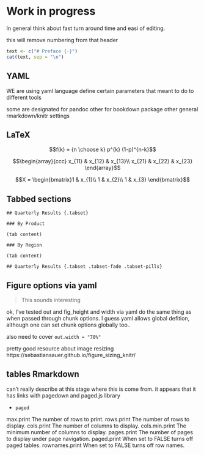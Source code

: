 # Work in progress

In general think about fast turn around time and easi of editing.

this will remove numbering from that header

```r
text <- c("# Preface {-}")
cat(text, sep = "\n")
```

## YAML

WE are using yaml language define certain parameters that meant to do to different tools

some are designated for pandoc
other for bookdown package
other general rmarkdown/knitr settings

## LaTeX

$$f(k) = {n \choose k} p^{k} (1-p)^{n-k}$$

$$\begin{array}{ccc}
x_{11} & x_{12} & x_{13}\\
x_{21} & x_{22} & x_{23}
\end{array}$$

$$X = \begin{bmatrix}1 & x_{1}\\
1 & x_{2}\\
1 & x_{3}
\end{bmatrix}$$


## Tabbed sections

```
## Quarterly Results {.tabset}

### By Product

(tab content)

### By Region

(tab content)
```

```
## Quarterly Results {.tabset .tabset-fade .tabset-pills}
```

## Figure options via yaml

> This sounds interesting

ok, I've tested out and fig_height and width via yaml do the same thing as when passed through chunk options. I guess yaml allows global defition, although one can set chunk options globally too..

also need to cover `out.width = "70%"`

pretty good resource about image resizing https://sebastiansauer.github.io/figure_sizing_knitr/

## tables Rmarkdown

can't really describe at this stage where this is come from. it appears that it has links with pagedown and paged.js library

- `paged`

max.print	The number of rows to print.
rows.print	The number of rows to display.
cols.print	The number of columns to display.
cols.min.print	The minimum number of columns to display.
pages.print	The number of pages to display under page navigation.
paged.print	When set to FALSE turns off paged tables.
rownames.print	When set to FALSE turns off row names.
